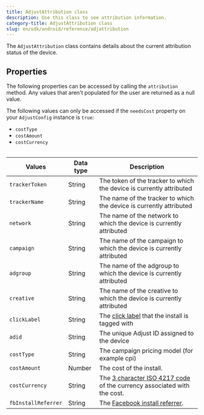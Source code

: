 ```yaml
---
title: AdjustAttribution class
description: Use this class to see attribution information.
category-title: AdjustAttribution class
slug: en/sdk/android/reference/adjattribution
---
```



The `AdjustAttribution` class contains details about the current attribution status of the device.

## Properties

The following properties can be accessed by calling the `attribution` method. Any values that aren't populated for the user are returned as a null value.

<Callout type="note">

The following values can only be accessed if the `needsCost` property on your `AdjustConfig` instance is `true`:

-  `costType`
-  `costAmount`
-  `costCurrency`

</Callout>

<Table>

| Values         | Data type | Description                                                                                                         |
| -------------- | --------- | --------------------------------------------------------------------------------------------------------------      |
| `trackerToken` | String    | The token of the tracker to which the device is currently attributed                                                |
| `trackerName`  | String    | The name of the tracker to which the device is currently attributed                                                 |
| `network`      | String    | The name of the network to which the device is currently attributed                                                 |
| `campaign`     | String    | The name of the campaign to which the device is currently attributed                                                |
| `adgroup`      | String    | The name of the adgroup to which the device is currently attributed                                                 |
| `creative`     | String    | The name of the creative to which the device is currently attributed                                                |
| `clickLabel`   | String    | The [click label](https://help.adjust.com/en/article/user-rewards) that the install is tagged with                  |
| `adid`         | String    | The unique Adjust ID assigned to the device                                                                         |
| `costType`     | String    | The campaign pricing model (for example cpi)                                                                        |
| `costAmount`   | Number    | The cost of the install.                                                                                            |
| `costCurrency`      | String    | The [3 character ISO 4217 code](https://www.iban.com/currency-codes) of the currency associated with the cost. |
| `fbInstallReferrer` | String    | The [Facebook install referrer](https://developers.facebook.com/docs/app-ads/install-referrer/).               |

</Table>
